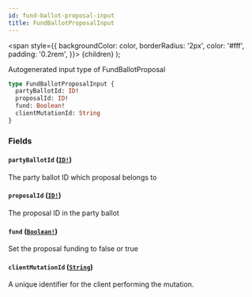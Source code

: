 ```yaml
---
id: fund-ballot-proposal-input
title: FundBallotProposalInput
---
```


<span
style={{
      backgroundColor: color,
      borderRadius: '2px',
      color: '#fff',
      padding: '0.2rem',
    }}>
{children}
</span>
);

Autogenerated input type of FundBallotProposal

```graphql
type FundBallotProposalInput {
  partyBallotId: ID!
  proposalId: ID!
  fund: Boolean!
  clientMutationId: String
}
```

### Fields

#### `partyBallotId` ([`ID!`](/api/scalars/id))

The party ballot ID which proposal belongs to

#### `proposalId` ([`ID!`](/api/scalars/id))

The proposal ID in the party ballot

#### `fund` ([`Boolean!`](/api/scalars/boolean))

Set the proposal funding to false or true

#### `clientMutationId` ([`String`](/api/scalars/string))

A unique identifier for the client performing the mutation.
